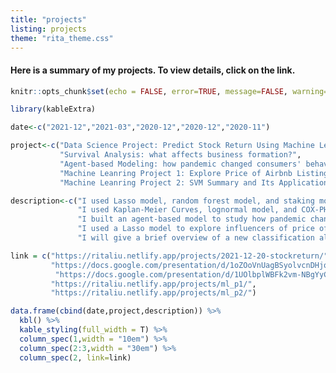 ```yaml
---
title: "projects"
listing: projects
theme: "rita_theme.css"
---
```


#### Here is a summary of my projects. To view details, click on the link. 

```r
knitr::opts_chunk$set(echo = FALSE, error=TRUE, message=FALSE, warning=FALSE)
```

```r
library(kableExtra)
```

```r
date<-c("2021-12","2021-03","2020-12","2020-12","2020-11")
```

```r
project<-c("Data Science Project: Predict Stock Return Using Machine Learnings Models",
           "Survival Analysis: what affects business formation?",
           "Agent-based Modeling: how pandemic changed consumers' behaviors",
           "Machine Leanring Project 1: Explore Price of Airbnb Listings in NYC",
           "Machine Leanring Project 2: SVM Summary and Its Application on Penguin Species")
```

```r
description<-c("I used Lasso model, random forest model, and staking model to predict the stock return and to evaluate each model.",
               "I used Kaplan-Meier Curves, lognormal model, and COX-PH models to study what can influence the formation duration of start-ups in each states.",
               "I built an agent-based model to study how pandemic changed consumers' behaviors. The model simulated the features and interations of consumers, products, and covid spread.",
               "I used a Lasso model to explore influencers of price of Airbnb listing in NYC, evaluated the model, and improved it accordingly.",
               "I will give a brief overview of a new classification algorithm support vector machines (SVM) and use it to predict Penguin Species using palmerpenguins data in R")
```

```r
link = c("https://ritaliu.netlify.app/projects/2021-12-20-stockreturn/",
         "https://docs.google.com/presentation/d/1oZOoVnUagBSyolvcnDHjqcGJxLJyMe-YKHS40oCwiTM/edit?usp=sharing",
          "https://docs.google.com/presentation/d/1UOlbplWBFk2vm-NBgYyCC2g3W7828HULkuqTy66V3Eo/edit?usp=sharing",
         "https://ritaliu.netlify.app/projects/ml_p1/",
         "https://ritaliu.netlify.app/projects/ml_p2/")
```

```r
data.frame(cbind(date,project,description)) %>% 
  kbl() %>% 
  kable_styling(full_width = T) %>% 
  column_spec(1,width = "10em") %>% 
  column_spec(2:3,width = "30em") %>% 
  column_spec(2, link=link)
```





